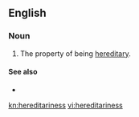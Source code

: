 ==English==

===Noun===
{{en-noun|-}}

# {{lb|en|rare}} The property of being [[hereditary]].

====See also====
* {{l|en|heritability}}

[[kn:hereditariness]]
[[vi:hereditariness]]